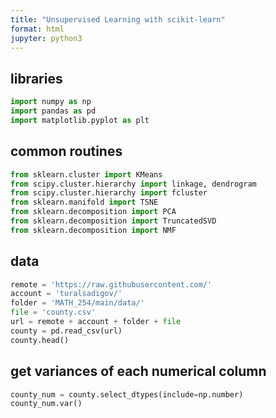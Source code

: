 ```yaml
---
title: "Unsupervised Learning with scikit-learn"
format: html
jupyter: python3
---
```


## libraries

```python
import numpy as np
import pandas as pd
import matplotlib.pyplot as plt
```


## common routines

```python
from sklearn.cluster import KMeans
from scipy.cluster.hierarchy import linkage, dendrogram
from scipy.cluster.hierarchy import fcluster
from sklearn.manifold import TSNE
from sklearn.decomposition import PCA
from sklearn.decomposition import TruncatedSVD
from sklearn.decomposition import NMF
```


## data

```python
remote = 'https://raw.githubusercontent.com/'
account = 'turalsadigov/'
folder = 'MATH_254/main/data/'
file = 'county.csv'
url = remote + account + folder + file
county = pd.read_csv(url)
county.head()
```

## get variances of each numerical column

```python
county_num = county.select_dtypes(include=np.number)
county_num.var()
```

